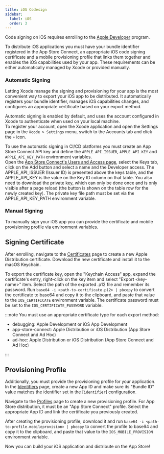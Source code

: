 ```yaml
---
title: iOS Codesign
sidebar:
  label: iOS
  order: 3
---
```


Code signing on iOS requires enrolling to the [Apple Developer] program.

To distribute iOS applications you must have your bundle identifier registered in the App Store Connect,
an appropriate iOS code signing certificate and a mobile provisioning profile that links them together and enables the iOS capabilities used by your app.
These requirements can be either automatically managed by Xcode or provided manually.

### Automatic Signing

Letting Xcode manage the signing and provisioning for your app is the most convenient way to export your iOS app to be distributed.
It automatically registers your bundle identifier, manages iOS capabilities changes, and configures an appropriate certificate based on your export method.

Automatic signing is enabled by default, and uses the account configured in Xcode to authenticate when used on your local machine.\
To register your account, open the Xcode application and open the Settings page in the `Xcode > Settings` menu, switch to the Accounts tab and click the `+` icon.

To use the automatic signing in CI/CD platforms you must create an App Store Connect API key
and define the `APPLE_API_ISSUER`, `APPLE_API_KEY` and `APPLE_API_KEY_PATH` environment variables.\
Open the [App Store Connect's Users and Access page], select the Keys tab, click on the Add button and select a name and the Developer access.
The APPLE_API_ISSUER (Issuer ID) is presented above the keys table, and the APPLE_API_KEY is the value on the Key ID column on that table.
You also need to download the private key, which can only be done once and is only visible after a page reload (the button is shown on the table row for the newly created key).
The private key file path must be set via the APPLE_API_KEY_PATH environment variable.

### Manual Signing

To manually sign your iOS app you can provide the certificate and mobile provisioning profile via environment variables.

## Signing Certificate

After enrolling, navigate to the [Certificates] page to create a new Apple Distribution certificate.
Download the new certificate and install it to the macOS Keychain.

To export the certificate key, open the "Keychain Access" app, expand the certificate's entry, right-click on the key item and select "Export \<key-name\>" item.
Select the path of the exported .p12 file and remember its password.
Run `base64 -i <path-to-certificate.p12> | pbcopy` to convert the certificate to base64 and copy it to the clipboard, and paste that value to the `IOS_CERTIFICATE` environment variable.
The certificate password must be set to the `IOS_CERTIFICATE_PASSWORD` variable.

:::note
You must use an appropriate certificate type for each export method:

- debugging: Apple Development or iOS App Development
- app-store-connect: Apple Distribution or iOS Distribution (App Store Connect and Ad Hoc)
- ad-hoc: Apple Distribution or iOS Distribution (App Store Connect and Ad Hoc)

:::

## Provisioning Profile

Additionally, you must provide the provisioning profile for your application. In the [Identifiers](https://developer.apple.com/account/resources/identifiers/list) page, create a new App ID and make sure its "Bundle ID" value matches the identifier set in the [`identifier`] configuration.

Navigate to the [Profiles](https://developer.apple.com/account/resources/profiles/list) page to create a new provisioning profile. For App Store distribution, it must be an "App Store Connect" profile. Select the appropriate App ID and link the certificate you previously created.

After creating the provisioning profile, download it and run `base64 -i <path-to-profile.mobileprovision> | pbcopy` to convert the profile to base64 and copy it to the clipboard, and paste that value to the `IOS_MOBILE_PROVISION` environment variable.

Now you can build your iOS application and distribute on the App Store!

[Certificates]: https://developer.apple.com/account/resources/certificates/list
[Apple Developer]: https://developer.apple.com
[App Store Connect's Users and Access page]: https://appstoreconnect.apple.com/access/users
